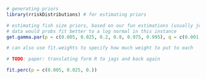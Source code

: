 ```r
# generating priors
library(rriskDistributions) # for estimating priors
```

```r
# estimating fish size priors, based on our fun estimations (usually just use normal quantile bounds tho)
# data would probs fit better to a log normal in this instance
get.gamma.par(p = c(0.005, 0.025, 0.2, 0.8, 0.975, 0.995), q = c(0.001, 0.02, 0.1, 0.3, 4, 25), tot = 0.1, fit.weights = c(1/2, 1/2, 1, 1, 1/2, 1/2))

# can also use fit.weights to specify how much weight to put to each

# TODO: paper: translating form R to jags and back again
```

```r
fit.perc(p = c(0.005, 0.025, 0.))
```

